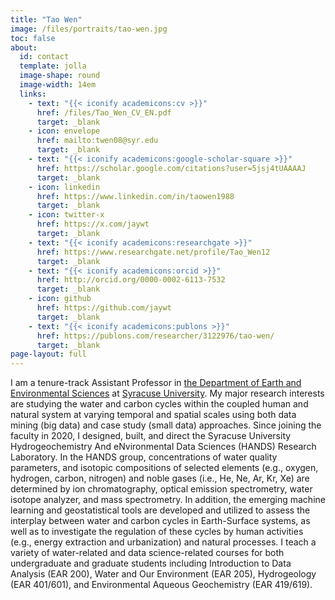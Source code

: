 ```yaml
---
title: "Tao Wen"
image: /files/portraits/tao-wen.jpg
toc: false
about: 
  id: contact
  template: jolla
  image-shape: round
  image-width: 14em
  links:
    - text: "{{< iconify academicons:cv >}}"
      href: /files/Tao_Wen_CV_EN.pdf
      target: _blank
    - icon: envelope
      href: mailto:twen08@syr.edu
      target: _blank
    - text: "{{< iconify academicons:google-scholar-square >}}"
      href: https://scholar.google.com/citations?user=5jsj4tUAAAAJ
      target: _blank
    - icon: linkedin
      href: https://www.linkedin.com/in/taowen1988
      target: _blank
    - icon: twitter-x
      href: https://x.com/jaywt
      target: _blank
    - text: "{{< iconify academicons:researchgate >}}"
      href: https://www.researchgate.net/profile/Tao_Wen12
      target: _blank
    - text: "{{< iconify academicons:orcid >}}"
      href: http://orcid.org/0000-0002-6113-7532
      target: _blank
    - icon: github
      href: https://github.com/jaywt
      target: _blank
    - text: "{{< iconify academicons:publons >}}"
      href: https://publons.com/researcher/3122976/tao-wen/
      target: _blank
page-layout: full
---
```


I am a tenure-track Assistant Professor in [the Department of Earth and Environmental Sciences](http://earthsciences.syr.edu){target="_blank"} at [Syracuse University](https://www.syracuse.edu){target="_blank"}. My major research interests are studying the water and carbon cycles within the coupled human and natural system at varying temporal and spatial scales using both data mining (big data) and case study (small data) approaches. Since joining the faculty in 2020, I designed, built, and direct the Syracuse University Hydrogeochemistry And eNvironmental Data Sciences (HANDS) Research Laboratory. In the HANDS group, concentrations of water quality parameters, and isotopic compositions of selected elements (e.g., oxygen, hydrogen, carbon, nitrogen) and noble gases (i.e., He, Ne, Ar, Kr, Xe) are determined by ion chromatography, optical emission spectrometry, water isotope analyzer, and mass spectrometry. In addition, the emerging machine learning and geostatistical tools are developed and utilized to assess the interplay between water and carbon cycles in Earth-Surface systems, as well as to investigate the regulation of these cycles by human activities (e.g., energy extraction and urbanization) and natural processes. I teach a variety of water-related and data science-related courses for both undergraduate and graduate students including Introduction to Data Analysis (EAR 200), Water and Our Environment (EAR 205), Hydrogeology (EAR 401/601), and Environmental Aqueous Geochemistry (EAR 419/619).



